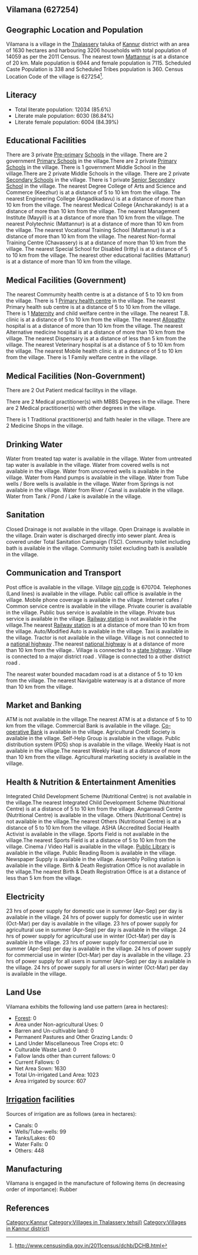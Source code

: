 {{Infobox settlement
| name=Vilamana
| native_name=
| native_name_lang=
| other_name=
| nickname=
| settlement_type=Village
| image_skyline=
| image_alt=
| image_caption=
| pushpin_map=India Kerala
| pushpin_label_position=right
| pushpin_map_alt=
| pushpin_map_caption=Location in Kerala, India
| latd=
| latm=
| lats=
| latNS=
| longd=
| longm=
| longs=
| longEW=
| coordinates_display=inline,title
| subdivision_type=Country
| subdivision_name={{flag|India}}
| subdivision_type1=[[States and territories of India|State]]
| subdivision_name1=Kerala 
| subdivision_type2=[[List of districts of India|District]]
| subdivision_name2=Kannur
| subdivision_type3=Tahsil
| subdivision_name3=Thalassery
| website=
| established_title=<!-- Established -->
| established_date=
| founder=
| named_for=
| government_type=
| governing_body=
| unit_pref=Metric=
| area_footnotes=
| area_rank=
| area_total_km2=16.30
| elevation_footnotes=
| elevation_m=
| population_total=14059
| population_as_of=2011
| population_rank=
| population_density_km2=862
| population_demonym=
| population_footnotes=
| demographics_type1=Languages
| demographics1_title1=Official
| demographics1_info1=[[Malayalam language|Malayalam]]
| timezone1=[[Indian Standard Time|IST]]
| utc_offset1==+5:30
| postal_code_type=[[Postal Index Number|PIN]]
| postal_code=670704
| area_code_type=Telephone code
| area_code=
| registration_plate=
| blank1_name_sec1=Nearest city
| blank1_info_sec1=[[Mattannur]]
| blank2_name_sec1=[[Human sex ratio|Sex ratio]]
| blank2_info_sec1=1024 [[male|♂]]/[[female|♀]]
| blank3_name_sec1=Literacy
| blank3_info_sec1=85.6%
| blank1_name_sec2=[[2011 Census of India|2011 census]] code
| blank1_info_sec2=627254
| footnotes=
}}

== Vilamana (627254) ==

== Geographic Location and Population ==

Vilamana is a village in the [[Thalassery]] taluka of [[Kannur]] district with an area of 1630 hectares and harbouring 3206 households with total population of 14059 as per the 2011 Census. The nearest town [[Mattannur]] is at a distance of 20 km. Male population is 6944 and female population is 7115. Scheduled Caste Population is 338 and Scheduled Tribes population is 360. Census Location Code of the village is 627254<ref>http://www.censusindia.gov.in/2011census/dchb/DCHB.html</ref>.


== Literacy ==  
* Total literate population: 12034 (85.6%)
* Literate male population: 6030 (86.84%)
* Literate female population: 6004 (84.39%)


== Educational Facilities ==  
There are 3 private [[Pre-primary]] [[School]]s in the village.
There are 2 government [[Primary School]]s in the village.There are 2 private [[Primary School]]s in the village.
There is 1 government Middle School in the village.There are 2 private Middle Schools in the village.
There are 2 private [[Secondary School]]s in the village.
There is 1 private [[Senior Secondary School]] in the village.
The nearest Degree College of Arts and Science and Commerce (Keezhur) is at a distance of 5 to 10 km from the village.
The nearest Engineering College (Angadikadavu) is at a distance of more than 10 km from the village.
The nearest Medical College (Ancharakandy) is at a distance of more than 10 km from the village.
The nearest Management Institute (Mayyil) is at a distance of more than 10 km from the village.
The nearest Polytechnic (Mattannur) is at a distance of more than 10 km from the village.
The nearest Vocational Training School (Mattannur) is at a distance of more than 10 km from the village.
The nearest Non-formal Training Centre (Chavassery) is at a distance of more than 10 km from the village.
The nearest Special School for Disabled (Iritty) is at a distance of 5 to 10 km from the village.
The nearest other educational facilities (Mattanur) is at a distance of more than 10 km from the village.


== Medical Facilities (Government) ==
The nearest Commumity health centre is at a distance of 5 to 10 km from the village.
There is 1 [[Primary health centre]] in the village.
The nearest Primary health sub centre is at a distance of 5 to 10 km from the village.
There is 1 [[Maternity]] and child welfare centre in the village.
The nearest T.B. clinic is at a distance of 5 to 10 km from the village.
The nearest [[Allopathy]] hospital is at a distance of more than 10 km from the village.
The nearest Alternative medicine hospital is at a distance of more than 10 km from the village.
The nearest Dispensary is at a distance of less than 5 km from the village.
The nearest Veterinary hospital is at a distance of 5 to 10 km from the village.
The nearest Mobile health clinic is at a distance of 5 to 10 km from the village.
There is 1 Family welfare centre in the village.


== Medical Facilities (Non-Government) ==
There are 2 Out Patient medical facilitys in the village.


There are 2 Medical practitioner(s) with MBBS Degrees in the village.
There are 2 Medical practitioner(s) with other degrees in the village.

There is 1 Traditional practitioner(s) and faith healer in the village.
There are 2 Medicine Shops in the village.



== Drinking Water ==
Water from treated tap water is available in the village.
Water from untreated tap water is available in the village.
Water from covered wells is not available in the village.
Water from uncovered wells is available in the village.
Water from Hand pumps is available in the village.
Water from Tube wells / Bore wells is available in the village.
Water from Springs is not available in the village.
Water from River / Canal is available in the village.
Water from Tank / Pond / Lake is available in the village.


== Sanitation ==
Closed Drainage is not available in the village.
Open Drainage is available in the village.
Drain water is discharged directly into sewer plant.
Area is covered under Total Sanitation Campaign (TSC).
Community toilet including bath is available in the village.
Community toilet excluding bath is available in the village.


== Communication and Transport ==
Post office is available in the village.
Village [[pin code]] is 670704.
Telephones (Land lines) is available in the village.
Public call office is available in the village.
Mobile phone coverage is available in the village.
Internet cafes / Common service centre is available in the village.
Private courier is available in the village.
Public bus service is available in the village.
Private bus service is available in the village.
[[Railway station]] is not available in the village.The nearest [[Railway station]] is at a distance of more than 10 km from the village.
Auto/Modified Auto is available in the village.
Taxi is available in the village.
Tractor is not available in the village.
Village is not connected to a [[national highway]] .The nearest [[national highway]] is at a distance of more than 10 km from the village..
Village is connected to a [[state highway]]  .
Village is connected to a major district road    .
Village is connected to a other district road  .


The nearest water bounded macadam road is at a distance of 5 to 10 km from the village.
The nearest Navigable waterway is at a distance of more than 10 km from the village.



== Market and Banking ==
ATM is not available in the village.The nearest ATM is at a distance of 5 to 10 km from the village.
Commercial Bank is available in the village.
[[Co-operative Bank]] is available in the village.
Agricultural Credit Society is available in the village.
Self-Help Group is available in the village.
Public distribution system (PDS) shop is available in the village.
Weekly Haat is not available in the village.The nearest Weekly Haat is at a distance of more than 10 km from the village.
Agricultural marketing society is available in the village.


== Health & Nutrition & Entertainment Amenities ==
Integrated Child Development Scheme (Nutritional Centre) is not available in the village.The nearest Integrated Child Development Scheme (Nutritional Centre) is at a distance of 5 to 10 km from the village.
Anganwadi Centre (Nutritional Centre) is available in the village.
Others (Nutritional Centre) is not available in the village.The nearest Others (Nutritional Centre) is at a distance of 5 to 10 km from the village.
ASHA (Accredited Social Health Activist is available in the village.
Sports Field is not available in the village.The nearest Sports Field is at a distance of 5 to 10 km from the village.
Cinema / Video Hall is available in the village.
[[Public Library]] is available in the village.
Public Reading Room is available in the village.
Newspaper Supply is available in the village.
Assembly Polling station is available in the village.
Birth & Death Registration Office is not available in the village.The nearest Birth & Death Registration Office is at a distance of less than 5 km from the village.


== Electricity ==
23 hrs of power supply for domestic use in summer (Apr-Sep) per day is available in the village.
24 hrs of power supply for domestic use in winter (Oct-Mar) per day is available in the village.
23 hrs of power supply for agricultural use in summer (Apr-Sep) per day is available in the village.
24 hrs of power supply for agricultural use in winter (Oct-Mar) per day is available in the village.
23 hrs of power supply for commercial use in summer (Apr-Sep) per day is available in the village.
24 hrs of power supply for commercial use in winter (Oct-Mar) per day is available in the village.
23 hrs of power supply for all users in summer (Apr-Sep) per day is available in the village.
24 hrs of power supply for all users in winter (Oct-Mar) per day is available in the village.


== Land Use ==
Vilamana exhibits the following land use pattern (area in hectares):
* [[Forest]]: 0
* Area under Non-agricultural Uses: 0
* Barren and Un-cultivable land: 0
* Permanent Pastures and Other Grazing Lands: 0
* Land Under Miscellaneous Tree Crops etc: 0
* Culturable Waste Land: 0
* Fallow lands other than current fallows: 0
* Current Fallows: 0
* Net Area Sown: 1630
* Total Un-irrigated Land Area: 1023
* Area irrigated by source: 607


== [[Irrigation]] facilities ==
Sources of irrigation are as follows (area in hectares):
* Canals: 0
* Wells/Tube-wells: 99
* Tanks/Lakes: 60
* Water Falls: 0
* Others: 448


== Manufacturing ==
Vilamana is engaged in the manufacture of following items (in decreasing order of importance): Rubber


[[Category:Kannur]]
[[Category:Villages in Thalassery tehsil)]]
[[Category:Villages in Kannur district)]]


== References ==
{{Reflist}}


